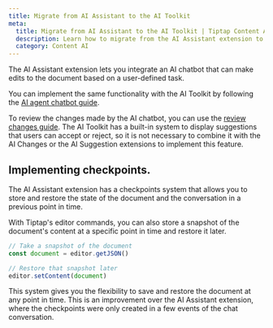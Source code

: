 ```yaml
---
title: Migrate from AI Assistant to the AI Toolkit
meta:
  title: Migrate from AI Assistant to the AI Toolkit | Tiptap Content AI
  description: Learn how to migrate from the AI Assistant extension to the AI Toolkit.
  category: Content AI
---
```


The AI Assistant extension lets you integrate an AI chatbot that can make edits to the document based on a user-defined task.

You can implement the same functionality with the AI Toolkit by following the [AI agent chatbot guide](/content-ai/capabilities/ai-toolkit/guides/ai-agent-chatbot).

To review the changes made by the AI chatbot, you can use the [review changes guide](/content-ai/capabilities/ai-toolkit/guides/review-changes). The AI Toolkit has a built-in system to display suggestions that users can accept or reject, so it is not necessary to combine it with the AI Changes or the AI Suggestion extensions to implement this feature.

## Implementing checkpoints.

The AI Assistant extension has a checkpoints system that allows you to store and restore the state of the document and the conversation in a previous point in time.

With Tiptap's editor commands, you can also store a snapshot of the document's content at a specific point in time and restore it later.

```ts
// Take a snapshot of the document
const document = editor.getJSON()

// Restore that snapshot later
editor.setContent(document)
```

This system gives you the flexibility to save and restore the document at any point in time. This is an improvement over the AI Assistant extension, where the checkpoints were only created in a few events of the chat conversation.
